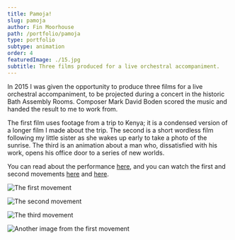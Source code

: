 ```yaml
---
title: Pamoja!
slug: pamoja
author: Fin Moorhouse
path: /portfolio/pamoja
type: portfolio
subtype: animation
order: 4
featuredImage: ./15.jpg
subtitle: Three films produced for a live orchestral accompaniment.
---
```


In 2015 I was given the opportunity to produce three films for a live orchestral accompaniment, to be projected during a concert in the historic Bath Assembly Rooms. Composer Mark David Boden scored the music and handed the result to me to work from.

The first film uses footage from a trip to Kenya; it is a condensed version of a longer film I made about the trip. The second is a short wordless film following my little sister as she wakes up early to take a photo of the sunrise. The third is an animation about a man who, dissatisfied with his work, opens his office door to a series of new worlds.

You can read about the performance <a href="https://www.bathecho.co.uk/news/education/king-edwards-students-wow-audience-bath-200-gala-concert-66261/" target="blank">here</a>, and you can watch the first and second movements <a href="https://vimeo.com/finmoorhouse/a113" target="blank">here</a> and <a href="https://vimeo.com/finmoorhouse/morning">here</a>.

![The first movement](./15.jpg)

![The second movement](./12.jpg)

![The third movement](./18.jpg)

![Another image from the first movement](./3.jpg)
